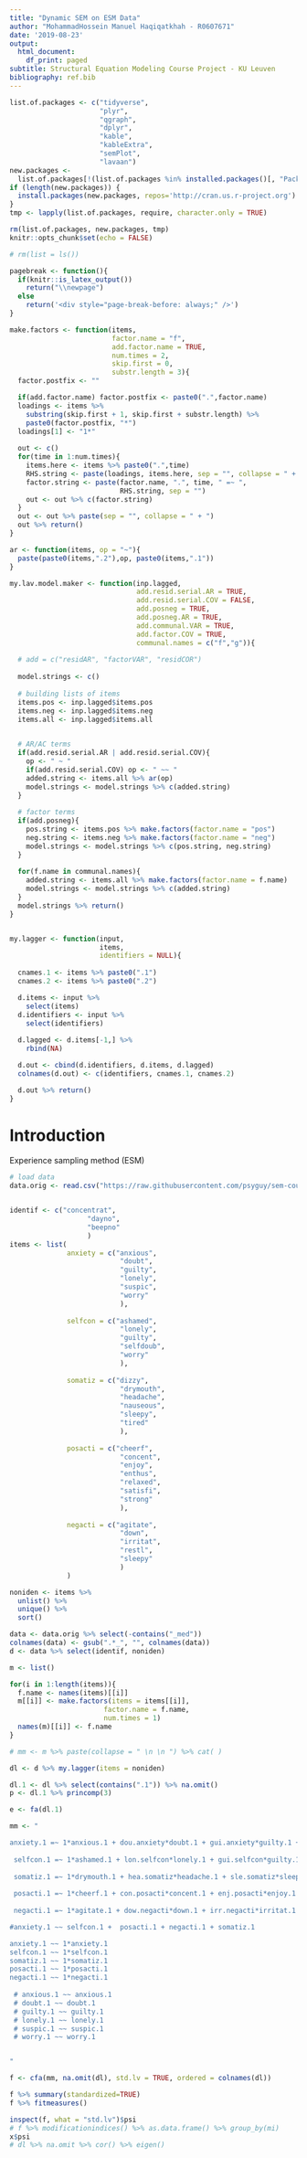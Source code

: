 ```yaml
---
title: "Dynamic SEM on ESM Data"
author: "MohammadHossein Manuel Haqiqatkhah - R0607671"
date: '2019-08-23'
output:
  html_document:
    df_print: paged
subtitle: Structural Equation Modeling Course Project - KU Leuven
bibliography: ref.bib
---
```



```r
list.of.packages <- c("tidyverse",
                      "plyr",
                      "qgraph",
                      "dplyr",
                      "kable",
                      "kableExtra",
                      "semPlot",
                      "lavaan")
new.packages <-
  list.of.packages[!(list.of.packages %in% installed.packages()[, "Package"])]
if (length(new.packages)) {
  install.packages(new.packages, repos='http://cran.us.r-project.org')
}
tmp <- lapply(list.of.packages, require, character.only = TRUE)

rm(list.of.packages, new.packages, tmp)
knitr::opts_chunk$set(echo = FALSE)

# rm(list = ls())

```

```r

pagebreak <- function(){
  if(knitr::is_latex_output())
    return("\\newpage")
  else
    return('<div style="page-break-before: always;" />')
}

```


```r

make.factors <- function(items,
                         factor.name = "f",
                         add.factor.name = TRUE,
                         num.times = 2,
                         skip.first = 0,
                         substr.length = 3){
  factor.postfix <- ""

  if(add.factor.name) factor.postfix <- paste0(".",factor.name)
  loadings <- items %>%
    substring(skip.first + 1, skip.first + substr.length) %>%
    paste0(factor.postfix, "*")
  loadings[1] <- "1*"
  
  out <- c()  
  for(time in 1:num.times){
    items.here <- items %>% paste0(".",time)
    RHS.string <- paste(loadings, items.here, sep = "", collapse = " + ")
    factor.string <- paste(factor.name, ".", time, " =~ ",
                           RHS.string, sep = "")
    out <- out %>% c(factor.string)
  }
  out <- out %>% paste(sep = "", collapse = " + ")
  out %>% return()
}

ar <- function(items, op = "~"){
  paste(paste0(items,".2"),op, paste0(items,".1"))
}

my.lav.model.maker <- function(inp.lagged,
                               add.resid.serial.AR = TRUE,
                               add.resid.serial.COV = FALSE,
                               add.posneg = TRUE,
                               add.posneg.AR = TRUE,
                               add.communal.VAR = TRUE,
                               add.factor.COV = TRUE,
                               communal.names = c("f","g")){
  
  # add = c("residAR", "factorVAR", "residCOR")
  
  model.strings <- c()
  
  # building lists of items
  items.pos <- inp.lagged$items.pos
  items.neg <- inp.lagged$items.neg
  items.all <- inp.lagged$items.all
  

  # AR/AC terms
  if(add.resid.serial.AR | add.resid.serial.COV){
    op <- " ~ "
    if(add.resid.serial.COV) op <- " ~~ "
    added.string <- items.all %>% ar(op)
    model.strings <- model.strings %>% c(added.string)
  }
  
  # factor terms
  if(add.posneg){
    pos.string <- items.pos %>% make.factors(factor.name = "pos")
    neg.string <- items.neg %>% make.factors(factor.name = "neg")
    model.strings <- model.strings %>% c(pos.string, neg.string)
  }
  
  for(f.name in communal.names){
    added.string <- items.all %>% make.factors(factor.name = f.name)
    model.strings <- model.strings %>% c(added.string)
  }
  model.strings %>% return()
}


my.lagger <- function(input,
                      items,
                      identifiers = NULL){
    
  cnames.1 <- items %>% paste0(".1")
  cnames.2 <- items %>% paste0(".2")

  d.items <- input %>%
    select(items)
  d.identifiers <- input %>%
    select(identifiers)
  
  d.lagged <- d.items[-1,] %>% 
    rbind(NA)

  d.out <- cbind(d.identifiers, d.items, d.lagged)
  colnames(d.out) <- c(identifiers, cnames.1, cnames.2)

  d.out %>% return()
}

```


# Introduction

Experience sampling method (ESM)

```r

# load data
data.orig <- read.csv("https://raw.githubusercontent.com/psyguy/sem-course-project/master/data/ESMdata.csv")


identif <- c("concentrat",
                   "dayno",
                   "beepno"
                   )
items <- list(
              anxiety = c("anxious",
                           "doubt",
                           "guilty",
                           "lonely",
                           "suspic",
                           "worry"
                           ),
              
              selfcon = c("ashamed",
                           "lonely",
                           "guilty",
                           "selfdoub",
                           "worry"
                           ),
              
              somatiz = c("dizzy",
                           "drymouth",
                           "headache",
                           "nauseous",
                           "sleepy",
                           "tired"
                           ),
              
              posacti = c("cheerf",
                           "concent",
                           "enjoy",
                           "enthus",
                           "relaxed",
                           "satisfi",
                           "strong"
                           ),
              
              negacti = c("agitate",
                           "down",
                           "irritat",
                           "restl",
                           "sleepy"
                           )
              )

noniden <- items %>%
  unlist() %>% 
  unique() %>% 
  sort()

data <- data.orig %>% select(-contains("_med"))
colnames(data) <- gsub(".*_", "", colnames(data))
d <- data %>% select(identif, noniden)

```


```r

m <- list()

for(i in 1:length(items)){
  f.name <- names(items)[[i]]
  m[[i]] <- make.factors(items = items[[i]],
                       factor.name = f.name,
                       num.times = 1)
  names(m)[[i]] <- f.name
}

# mm <- m %>% paste(collapse = " \n \n ") %>% cat( )

dl <- d %>% my.lagger(items = noniden)

dl.1 <- dl %>% select(contains(".1")) %>% na.omit()
p <- dl.1 %>% princomp(3)

e <- fa(dl.1)

```

```r

mm <- "

anxiety.1 =~ 1*anxious.1 + dou.anxiety*doubt.1 + gui.anxiety*guilty.1 + lon.anxiety*lonely.1 + sus.anxiety*suspic.1 + wor.anxiety*worry.1 
 
 selfcon.1 =~ 1*ashamed.1 + lon.selfcon*lonely.1 + gui.selfcon*guilty.1 + sel.selfcon*selfdoub.1 + wor.selfcon*worry.1 
 
 somatiz.1 =~ 1*drymouth.1 + hea.somatiz*headache.1 + sle.somatiz*sleepy.1 + tir.somatiz*tired.1 
 
 posacti.1 =~ 1*cheerf.1 + con.posacti*concent.1 + enj.posacti*enjoy.1 + ent.posacti*enthus.1 + rel.posacti*relaxed.1 + sat.posacti*satisfi.1 + str.posacti*strong.1 
 
 negacti.1 =~ 1*agitate.1 + dow.negacti*down.1 + irr.negacti*irritat.1 + res.negacti*restl.1 + sle.negacti*sleepy.1

#anxiety.1 ~~ selfcon.1 +  posacti.1 + negacti.1 + somatiz.1

anxiety.1 ~~ 1*anxiety.1
selfcon.1 ~~ 1*selfcon.1
somatiz.1 ~~ 1*somatiz.1
posacti.1 ~~ 1*posacti.1
negacti.1 ~~ 1*negacti.1
 
 # anxious.1 ~~ anxious.1
 # doubt.1 ~~ doubt.1
 # guilty.1 ~~ guilty.1
 # lonely.1 ~~ lonely.1
 # suspic.1 ~~ suspic.1
 # worry.1 ~~ worry.1


"

f <- cfa(mm, na.omit(dl), std.lv = TRUE, ordered = colnames(dl))

f %>% summary(standardized=TRUE)
f %>% fitmeasures()

inspect(f, what = "std.lv")$psi
# f %>% modificationindices() %>% as.data.frame() %>% group_by(mi)
x$psi
# dl %>% na.omit %>% cor() %>% eigen()
```


